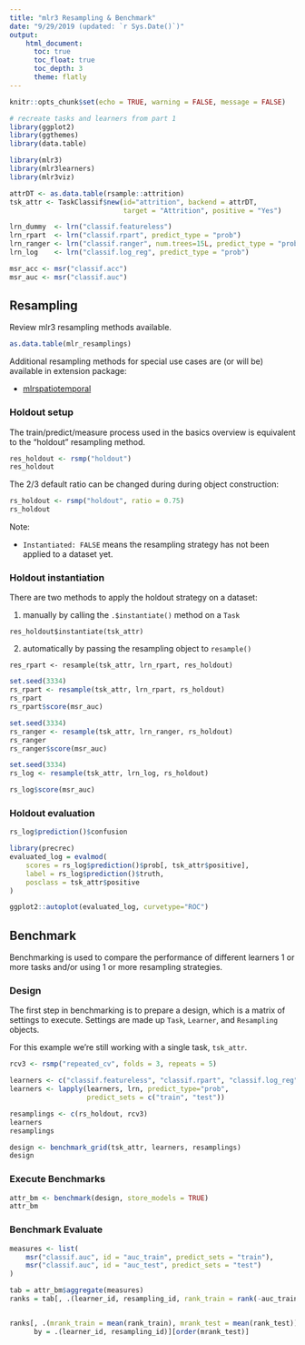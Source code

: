 ```yaml
---
title: "mlr3 Resampling & Benchmark"
date: "9/29/2019 (updated: `r Sys.Date()`)"
output: 
    html_document:
      toc: true
      toc_float: true
      toc_depth: 3
      theme: flatly
---
```


```r
knitr::opts_chunk$set(echo = TRUE, warning = FALSE, message = FALSE)
```
<style>
div.litegreen { background-color:#CEF6EC; border-radius: 5px; padding: 20px;}
</style>

```r
# recreate tasks and learners from part 1
library(ggplot2)
library(ggthemes)
library(data.table)

library(mlr3)
library(mlr3learners)
library(mlr3viz)

attrDT <- as.data.table(rsample::attrition)
tsk_attr <- TaskClassif$new(id="attrition", backend = attrDT, 
                            target = "Attrition", positive = "Yes")

lrn_dummy  <- lrn("classif.featureless")
lrn_rpart  <- lrn("classif.rpart", predict_type = "prob")
lrn_ranger <- lrn("classif.ranger", num.trees=15L, predict_type = "prob")
lrn_log    <- lrn("classif.log_reg", predict_type = "prob")

msr_acc <- msr("classif.acc")
msr_auc <- msr("classif.auc")
```

## Resampling

Review mlr3 resampling methods available.
```r
as.data.table(mlr_resamplings)
```

Additional resampling methods for special use cases are (or will be) available in extension package:

- [mlrspatiotemporal](https://github.com/mlr-org/mlr3spatiotemporal)

### Holdout setup

The train/predict/measure process used in the basics overview is equivalent to the "holdout" resampling method.

```r
res_holdout <- rsmp("holdout")
res_holdout

```

The 2/3 default ratio can be changed during during object construction:
```r
rs_holdout <- rsmp("holdout", ratio = 0.75)
rs_holdout
```

Note:

- `Instantiated: FALSE` means the resampling strategy has not been applied to a dataset yet.

### Holdout instantiation
There are two methods to apply the holdout strategy on a dataset:

1. manually by calling the `.$instantiate()` method on a `Task`

`res_holdout$instantiate(tsk_attr)`

2. automatically by passing the resampling object to `resample()`

`res_rpart <- resample(tsk_attr, lrn_rpart, res_holdout)`

```r
set.seed(3334)
rs_rpart <- resample(tsk_attr, lrn_rpart, rs_holdout)
rs_rpart
rs_rpart$score(msr_auc)
```

```r
set.seed(3334)
rs_ranger <- resample(tsk_attr, lrn_ranger, rs_holdout)
rs_ranger
rs_ranger$score(msr_auc)
```

```r
set.seed(3334)
rs_log <- resample(tsk_attr, lrn_log, rs_holdout)

rs_log$score(msr_auc)
```

### Holdout evaluation
```r
rs_log$prediction()$confusion

library(precrec)
evaluated_log = evalmod(
    scores = rs_log$prediction()$prob[, tsk_attr$positive],
    label = rs_log$prediction()$truth,
    posclass = tsk_attr$positive
)

ggplot2::autoplot(evaluated_log, curvetype="ROC")
```


## Benchmark

Benchmarking is used to compare the performance of different learners 1 or more tasks and/or using 1 or more resampling strategies.

### Design
The first step in benchmarking is to prepare a design, which is a matrix of settings to execute. Settings are made up `Task`, `Learner`, and `Resampling` objects.

For this example we're still working with a single task, `tsk_attr`.

```r
rcv3 <- rsmp("repeated_cv", folds = 3, repeats = 5)

learners <- c("classif.featureless", "classif.rpart", "classif.log_reg", "classif.ranger")
learners <- lapply(learners, lrn, predict_type="prob",
                   predict_sets = c("train", "test"))

resamplings <- c(rs_holdout, rcv3)
learners
resamplings

```


```r
design <- benchmark_grid(tsk_attr, learners, resamplings)
design

```

### Execute Benchmarks

```r
attr_bm <- benchmark(design, store_models = TRUE)
attr_bm
```

### Benchmark Evaluate

```r
measures <- list(
    msr("classif.auc", id = "auc_train", predict_sets = "train"),
    msr("classif.auc", id = "auc_test", predict_sets = "test")
)

tab = attr_bm$aggregate(measures)
ranks = tab[, .(learner_id, resampling_id, rank_train = rank(-auc_train), rank_test = rank(-auc_test)), by = task_id]


ranks[, .(mrank_train = mean(rank_train), mrank_test = mean(rank_test)), 
      by = .(learner_id, resampling_id)][order(mrank_test)]
```



